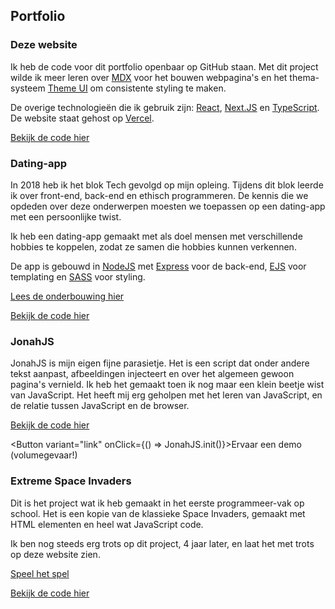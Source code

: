
<Container variant="sectionGrid" as="section">

## Portfolio

<Grid variant="cardGrid">

<Project>

### Deze website

Ik heb de code voor dit portfolio openbaar op GitHub staan. Met dit project wilde ik meer leren over [MDX](https://mdxjs.com) voor het bouwen webpagina's en het thema-systeem [Theme UI](https://theme-ui.com) om consistente styling te maken.

De overige technologieën die ik gebruik zijn: [React](https://reactjs.com), [Next.JS](https://nextjs.org) en [TypeScript](https://typescriptlang.com). De website staat gehost op [Vercel](https://vercel.com).

[Bekijk de code hier](https://www.github.com/theonejonahgold/portfolio)

</Project>

<Project altTextColour backgroundImage="/hdate.png">

### Dating-app

In 2018 heb ik het blok Tech gevolgd op mijn opleing. Tijdens dit blok leerde ik over front-end, back-end en ethisch programmeren. De kennis die we opdeden over deze onderwerpen moesten we toepassen op een dating-app met een persoonlijke twist.

Ik heb een dating-app gemaakt met als doel mensen met verschillende hobbies te koppelen, zodat ze samen die hobbies kunnen verkennen.

De app is gebouwd in [NodeJS](https://nodejs.org) met [Express](https://expressjs.com) voor de back-end, [EJS](https://ejs.co) voor templating en [SASS](https://sass-lang.com) voor styling.

[Lees de onderbouwing hier](/hdate_onderbouwing.pdf)

[Bekijk de code hier](https://www.github.com/theonejonahgold/be-assessment-2)

</Project>

<Project altTextColour backgroundImage="/jonah.jpg">

### JonahJS

JonahJS is mijn eigen fijne parasietje. Het is een script dat onder andere tekst aanpast, afbeeldingen injecteert en over het algemeen gewoon pagina's vernield. Ik heb het gemaakt toen ik nog maar een klein beetje wist van JavaScript. Het heeft mij erg geholpen met het leren van JavaScript, en de relatie tussen JavaScript en de browser.

[Bekijk de code hier](https://github.com/theonejonahgold/jonahjs)

<Button variant="link" onClick={() => JonahJS.init()}>Ervaar een demo (volumegevaar!)</Button>

</Project>

<Project altTextColour backgroundImage="/xpi.png">

### Extreme Space Invaders

Dit is het project wat ik heb gemaakt in het eerste programmeer-vak op school. Het is een kopie van de klassieke Space Invaders, gemaakt met HTML elementen en heel wat JavaScript code.

Ik ben nog steeds erg trots op dit project, 4 jaar later, en laat het met trots op deze website zien.

[Speel het spel](https://oege.ie.hva.nl/~meijerj034/xpi/)

[Bekijk de code hier](https://github.com/theonejonahgold/xtremespaceinvaders)

</Project>

</Grid>

</Container>